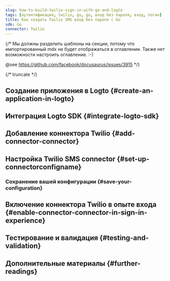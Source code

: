 ```yaml
---
slug: how-to-build-twilio-sign-in-with-go-and-logto
tags: [аутентификация, twilio, go, go, вход без пароля, вход, логин]
title: Как создать Twilio SMS вход без пароля с Go
sdk: Go
connector: Twilio
---
```


{/*
  Мы должны разделить шаблоны на секции, потому что импортированный mdx не будет отображаться в оглавлении.
  Также нет возможности настроить оглавление. :-)

  @see https://github.com/facebook/docusaurus/issues/3915
*/}



{/* truncate */}

<Intro connector={connector} sdk="Go" link="https://go.dev" />

## Создание приложения в Logto \{#create-an-application-in-logto}

<CreateApplication type="Traditional web" framework="Go" />

## Интеграция Logto SDK \{#integrate-logto-sdk}

<IntegrateSdk />

## Добавление коннектора Twilio \{#add-connector-connector}

<AddPasswordlessConnector
  connector={connector}
  connectorType="SMS"
  passwordlessSignUpIdentifier="Phone number"
/>

## Настройка Twilio SMS connector \{#set-up-connectorconfigname}

<ConnectorGuide />

### Сохранение вашей конфигурации \{#save-your-configuration}

<SaveYourConfiguration connector={connector} />

## Включение коннектора Twilio в опыте входа \{#enable-connector-connector-in-sign-in-experience}

<EnablePasswordlessConnector
  connectorType="SMS"
  passwordlessSignUpIdentifier="Phone number"
/>

## Тестирование и валидация \{#testing-and-validation}

<TestingAndValidation connector={connector} sdk="Go" />

## Дополнительные материалы \{#further-readings}

<FurtherReadings />